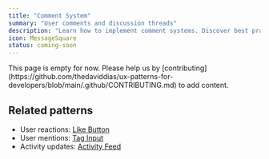 ```yaml
---
title: "Comment System"
summary: "User comments and discussion threads"
description: "Learn how to implement comment systems. Discover best practices for threaded discussions, moderation, and user interactions."
icon: MessageSquare
status: coming-soon
---
```


<Callout type="warning">
  This page is empty for now. Please help us by
  [contributing](https://github.com/thedaviddias/ux-patterns-for-developers/blob/main/.github/CONTRIBUTING.md)
  to add content.
</Callout>

## Related patterns

- User reactions: [Like Button](/patterns/social/like-button)
- User mentions: [Tag Input](/patterns/forms/tag-input)
- Activity updates: [Activity Feed](/patterns/social/activity-feed)
